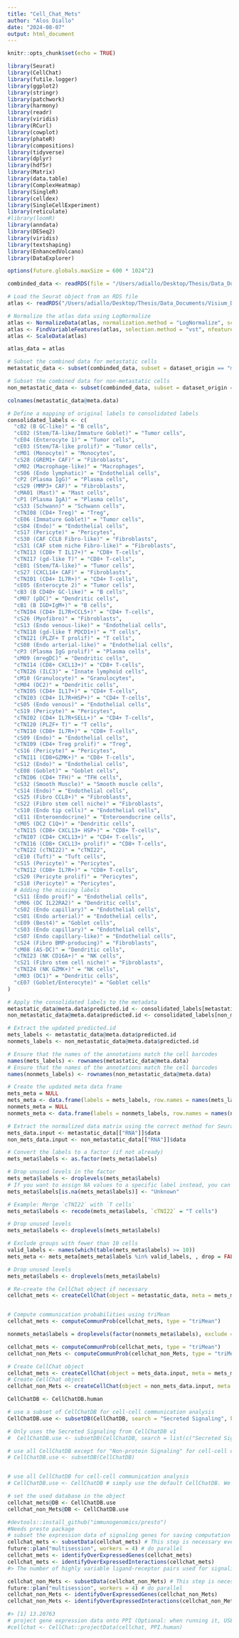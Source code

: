 ```yaml
---
title: "Cell_Chat_Mets"
author: "Alos Diallo"
date: "2024-08-07"
output: html_document
---
```


```r
knitr::opts_chunk$set(echo = TRUE)
```


```r
library(Seurat)
library(CellChat)
library(futile.logger)
library(ggplot2)
library(stringr)
library(patchwork)
library(harmony)
library(readr)
library(viridis)
library(RCurl)
library(cowplot)
library(phateR)
library(compositions)
library(tidyverse)
library(dplyr)
library(hdf5r)
library(Matrix)
library(data.table)
library(ComplexHeatmap)
library(SingleR)
library(celldex)
library(SingleCellExperiment)
library(reticulate)
#library(loomR)
library(anndata)
library(DESeq2)
library(viridis)
library(textshaping)
library(EnhancedVolcano)
library(DataExplorer)
```


```r
options(future.globals.maxSize = 600 * 1024^2)
```


```r
combinded_data <- readRDS(file = "/Users/adiallo/Desktop/Thesis/Data_Documents/Single_cell_samples/Single Cell/combined_data.rds")
```


```r

# Load the Seurat object from an RDS file
atlas <- readRDS("/Users/adiallo/Desktop/Thesis/Data_Documents/Visium_Data/data/atlas_data.rds")

# Normalize the atlas data using LogNormalize
atlas <- NormalizeData(atlas, normalization.method = "LogNormalize", scale.factor = 10000)
atlas <- FindVariableFeatures(atlas, selection.method = "vst", nfeatures = 2000)
atlas <- ScaleData(atlas)

atlas_data = atlas
```


```r
# Subset the combined data for metastatic cells
metastatic_data <- subset(combinded_data, subset = dataset_origin == "metastasis")

# Subset the combined data for non-metastatic cells
non_metastatic_data <- subset(combinded_data, subset = dataset_origin == "non_metastasis")
```

```r
colnames(metastatic_data@meta.data)
```
```r
# Define a mapping of original labels to consolidated labels
consolidated_labels <- c(
  "cB2 (B GC-like)" = "B cells",
  "cE02 (Stem/TA-like/Immature Goblet)" = "Tumor cells",
  "cE04 (Enterocyte 1)" = "Tumor cells",
  "cE03 (Stem/TA-like prolif)" = "Tumor cells",
  "cM01 (Monocyte)" = "Monocytes",
  "cS28 (GREM1+ CAF)" = "Fibroblasts",
  "cM02 (Macrophage-like)" = "Macrophages",
  "cS06 (Endo lymphatic)" = "Endothelial cells",
  "cP2 (Plasma IgG)" = "Plasma cells",
  "cS29 (MMP3+ CAF)" = "Fibroblasts",
  "cMA01 (Mast)" = "Mast cells",
  "cP1 (Plasma IgA)" = "Plasma cells",
  "cS33 (Schwann)" = "Schwann cells",
  "cTNI08 (CD4+ Treg)" = "Treg",
  "cE06 (Immature Goblet)" = "Tumor cells",
  "cS04 (Endo)" = "Endothelial cells",
  "cS17 (Pericyte)" = "Pericytes",
  "cS30 (CAF CCL8 Fibro-like)" = "Fibroblasts",
  "cS31 (CAF stem niche Fibro-like)" = "Fibroblasts",
  "cTNI13 (CD8+ T IL17+)" = "CD8+ T-cells",
  "cTNI17 (gd-like T)" = "CD8+ T-cells",
  "cE01 (Stem/TA-like)" = "Tumor cells",
  "cS27 (CXCL14+ CAF)" = "Fibroblasts",
  "cTNI01 (CD4+ IL7R+)" = "CD4+ T-cells",
  "cE05 (Enterocyte 2)" = "Tumor cells",
  "cB3 (B CD40+ GC-like)" = "B cells",
  "cM07 (pDC)" = "Dendritic cells",
  "cB1 (B IGD+IgM+)" = "B cells",
  "cTNI04 (CD4+ IL7R+CCL5+)" = "CD4+ T-cells",
  "cS26 (Myofibro)" = "Fibroblasts",
  "cS13 (Endo venous-like)" = "Endothelial cells",
  "cTNI18 (gd-like T PDCD1+)" = "T cells",
  "cTNI21 (PLZF+ T prolif)" = "T cells",
  "cS08 (Endo arterial-like)" = "Endothelial cells",
  "cP3 (Plasma IgG prolif)" = "Plasma cells",
  "cM09 (mregDC)" = "Dendritic cells",
  "cTNI14 (CD8+ CXCL13+)" = "CD8+ T-cells",
  "cTNI26 (ILC3)" = "Innate lymphoid cells",
  "cM10 (Granulocyte)" = "Granulocytes",
  "cM04 (DC2)" = "Dendritic cells",
  "cTNI05 (CD4+ IL17+)" = "CD4+ T-cells",
  "cTNI03 (CD4+ IL7R+HSP+)" = "CD4+ T-cells",
  "cS05 (Endo venous)" = "Endothelial cells",
  "cS19 (Pericyte)" = "Pericytes",
  "cTNI02 (CD4+ IL7R+SELL+)" = "CD4+ T-cells",
  "cTNI20 (PLZF+ T)" = "T cells",
  "cTNI10 (CD8+ IL7R+)" = "CD8+ T-cells",
  "cS09 (Endo)" = "Endothelial cells",
  "cTNI09 (CD4+ Treg prolif)" = "Treg",
  "cS16 (Pericyte)" = "Pericytes",
  "cTNI11 (CD8+GZMK+)" = "CD8+ T-cells",
  "cS12 (Endo)" = "Endothelial cells",
  "cE08 (Goblet)" = "Goblet cells",
  "cTNI06 (CD4+ TFH)" = "TFH cells",
  "cS32 (Smooth Muscle)" = "Smooth muscle cells",
  "cS14 (Endo)" = "Endothelial cells",
  "cS25 (Fibro CCL8+)" = "Fibroblasts",
  "cS22 (Fibro stem cell niche)" = "Fibroblasts",
  "cS10 (Endo tip cells)" = "Endothelial cells",
  "cE11 (Enteroendocrine)" = "Enteroendocrine cells",
  "cM05 (DC2 C1Q+)" = "Dendritic cells",
  "cTNI15 (CD8+ CXCL13+ HSP+)" = "CD8+ T-cells",
  "cTNI07 (CD4+ CXCL13+)" = "CD4+ T-cells",
  "cTNI16 (CD8+ CXCL13+ prolif)" = "CD8+ T-cells",
  "cTNI22 (cTNI22)" = "cTNI22",
  "cE10 (Tuft)" = "Tuft cells",
  "cS15 (Pericyte)" = "Pericytes",
  "cTNI12 (CD8+ IL7R+)" = "CD8+ T-cells",
  "cS20 (Pericyte prolif)" = "Pericytes",
  "cS18 (Pericyte)" = "Pericytes",
  # Adding the missing labels
  "cS11 (Endo proif)" = "Endothelial cells",
  "cM06 (DC IL22RA2)" = "Dendritic cells",
  "cS02 (Endo capillary)" = "Endothelial cells",
  "cS01 (Endo arterial)" = "Endothelial cells",
  "cE09 (Best4)" = "Goblet cells",
  "cS03 (Endo capillary)" = "Endothelial cells",
  "cS07 (Endo capillary-like)" = "Endothelial cells",
  "cS24 (Fibro BMP-producing)" = "Fibroblasts",
  "cM08 (AS-DC)" = "Dendritic cells",
  "cTNI23 (NK CD16A+)" = "NK cells",
  "cS21 (Fibro stem cell niche)" = "Fibroblasts",
  "cTNI24 (NK GZMK+)" = "NK cells",
  "cM03 (DC1)" = "Dendritic cells",
  "cE07 (Goblet/Enterocyte)" = "Goblet cells"
)

# Apply the consolidated labels to the metadata
metastatic_data@meta.data$predicted.id <- consolidated_labels[metastatic_data@meta.data$predicted.id]
non_metastatic_data@meta.data$predicted.id <- consolidated_labels[non_metastatic_data@meta.data$predicted.id]

# Extract the updated predicted.id
mets_labels <- metastatic_data@meta.data$predicted.id
nonmets_labels <- non_metastatic_data@meta.data$predicted.id

# Ensure that the names of the annotations match the cell barcodes
names(mets_labels) <- rownames(metastatic_data@meta.data)
# Ensure that the names of the annotations match the cell barcodes
names(nonmets_labels) <- rownames(non_metastatic_data@meta.data)

# Create the updated meta data frame
mets_meta = NULL
mets_meta <- data.frame(labels = mets_labels, row.names = names(mets_labels))
nonmets_meta = NULL
nonmets_meta <- data.frame(labels = nonmets_labels, row.names = names(nonmets_labels))

# Extract the normalized data matrix using the correct method for Seurat v5.0.0
mets_data.input <- metastatic_data[["RNA"]]$data
non_mets_data.input <- non_metastatic_data[["RNA"]]$data

```


```r
# Convert the labels to a factor (if not already)
mets_meta$labels <- as.factor(mets_meta$labels)

# Drop unused levels in the factor
mets_meta$labels <- droplevels(mets_meta$labels)
# If you want to assign NA values to a specific label instead, you can do so:
mets_meta$labels[is.na(mets_meta$labels)] <- "Unknown"

# Example: Merge `cTNI22` with `T cells`
mets_meta$labels <- recode(mets_meta$labels, `cTNI22` = "T cells")

# Drop unused levels
mets_meta$labels <- droplevels(mets_meta$labels)

# Exclude groups with fewer than 10 cells
valid_labels <- names(which(table(mets_meta$labels) >= 10))
mets_meta <- mets_meta[mets_meta$labels %in% valid_labels, , drop = FALSE]  # Keep as a data frame

# Drop unused levels
mets_meta$labels <- droplevels(mets_meta$labels)

# Re-create the CellChat object if necessary
cellchat_mets <- createCellChat(object = metastatic_data, meta = mets_meta, group.by = "labels")


# Compute communication probabilities using triMean
cellchat_mets <- computeCommunProb(cellchat_mets, type = "triMean")

nonmets_meta$labels = droplevels(factor(nonmets_meta$labels), exclude = setdiff(levels(factor(nonmets_meta$labels),unique(nonmets_meta$labels))))

cellchat_mets <- computeCommunProb(cellchat_mets, type = "triMean")
cellchat_non_Mets <- computeCommunProb(cellchat_non_Mets, type = "triMean") 
```


```r
# Create CellChat object
cellchat_mets <- createCellChat(object = mets_data.input, meta = mets_meta, group.by = "labels")
# Create CellChat object
cellchat_non_Mets <- createCellChat(object = non_mets_data.input, meta = nonmets_meta, group.by = "labels")
```
```r
CellChatDB <- CellChatDB.human 
```

```r
# use a subset of CellChatDB for cell-cell communication analysis
CellChatDB.use <- subsetDB(CellChatDB, search = "Secreted Signaling", key = "annotation") # use Secreted Signaling

# Only uses the Secreted Signaling from CellChatDB v1
#  CellChatDB.use <- subsetDB(CellChatDB, search = list(c("Secreted Signaling"), c("CellChatDB v1")), key = c("annotation", "version"))

# use all CellChatDB except for "Non-protein Signaling" for cell-cell communication analysis
# CellChatDB.use <- subsetDB(CellChatDB)


# use all CellChatDB for cell-cell communication analysis
# CellChatDB.use <- CellChatDB # simply use the default CellChatDB. We do not suggest to use it in this way because CellChatDB v2 includes "Non-protein Signaling" (i.e., metabolic and synaptic signaling). 

# set the used database in the object
cellchat_mets@DB <- CellChatDB.use
cellchat_non_Mets@DB <- CellChatDB.use
```



```r
#devtools::install_github("immunogenomics/presto")
#Needs presto package
# subset the expression data of signaling genes for saving computation cost
cellchat_mets <- subsetData(cellchat_mets) # This step is necessary even if using the whole database
future::plan("multisession", workers = 4) # do parallel
cellchat_mets <- identifyOverExpressedGenes(cellchat_mets)
cellchat_mets <- identifyOverExpressedInteractions(cellchat_mets)
#> The number of highly variable ligand-receptor pairs used for signaling inference is 692

cellchat_non_Mets <- subsetData(cellchat_non_Mets) # This step is necessary even if using the whole database
future::plan("multisession", workers = 4) # do parallel
cellchat_non_Mets <- identifyOverExpressedGenes(cellchat_non_Mets)
cellchat_non_Mets <- identifyOverExpressedInteractions(cellchat_non_Mets)

#> [1] 13.20763
# project gene expression data onto PPI (Optional: when running it, USER should set `raw.use = FALSE` in the function `computeCommunProb()` in order to use the projected data)
#cellchat <- CellChat::projectData(cellchat, PPI.human)
```


